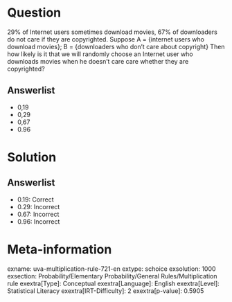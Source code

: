 Question
========

29% of Internet users sometimes download movies, 67% of downloaders do not care if they are copyrighted. Suppose A = {internet users who download movies}; B = {downloaders who don't care about copyright} Then how likely is it that we will randomly choose an Internet user who downloads movies when he doesn't care care whether they are copyrighted?

Answerlist
----------

* 0,19
* 0,29
* 0,67
* 0.96

Solution
========

Answerlist
----------

* 0.19: Correct
* 0.29: Incorrect
* 0.67: Incorrect
* 0.96: Incorrect

Meta-information
================
exname: uva-multiplication-rule-721-en
extype: schoice
exsolution: 1000
exsection: Probability/Elementary Probability/General Rules/Multiplication rule
exextra[Type]: Conceptual
exextra[Language]: English
exextra[Level]: Statistical Literacy
exextra[IRT-Difficulty]: 2
exextra[p-value]: 0.5905
